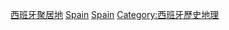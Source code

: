 {{Commons category|Abandoned villages in Spain}}

[[Category:西班牙聚居地|]]
[[Category:歐洲聚居故地|Spain]]
[[Category:各國聚居故地|Spain]]
[[Category:西班牙歷史地理|Category:西班牙歷史地理]]